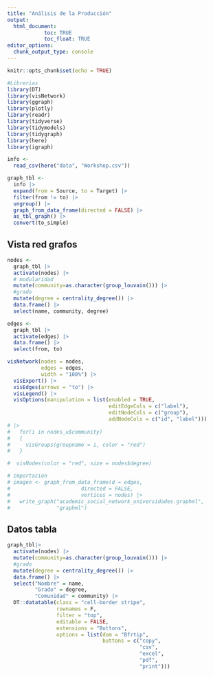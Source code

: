```yaml
---
title: "Análisis de la Producción"
output: 
  html_document:
            toc: TRUE
            toc_float: TRUE
editor_options: 
  chunk_output_type: console
---
```


```r
knitr::opts_chunk$set(echo = TRUE)
```

```r
#Librerias
library(DT)
library(visNetwork)
library(ggraph)
library(plotly)
library(readr)
library(tidyverse)
library(tidymodels)
library(tidygraph)
library(here)
library(igraph)
```

```r
info <- 
  read_csv(here("data", "Workshop.csv"))

graph_tbl <- 
  info |> 
  expand(from = Source, to = Target) |> 
  filter(from != to) |> 
  ungroup() |> 
  graph_from_data_frame(directed = FALSE) |> 
  as_tbl_graph() |> 
  convert(to_simple)
```

## Vista red grafos

```r
nodes <- 
  graph_tbl |> 
  activate(nodes) |>
  # modularidad
  mutate(community=as.character(group_louvain())) |>
  #grado
  mutate(degree = centrality_degree()) |>
  data.frame() |>  
  select(name, community, degree) 

edges <- 
  graph_tbl |> 
  activate(edges) |> 
  data.frame() |> 
  select(from, to)

visNetwork(nodes = nodes, 
           edges = edges, 
           width = "100%") |> 
  visExport() |> 
  visEdges(arrows = "to") |>
  visLegend() |> 
  visOptions(manipulation = list(enabled = TRUE, 
                                 editEdgeCols = c("label"), 
                                 editNodeCols = c("group"), 
                                 addNodeCols = c("id", "label")))
# |>
#   for(i in nodes_u$community)
#   {
#     visGroups(groupname = i, color = "red")
#   }

#  visNodes(color = "red", size = nodes$degree)
```

```r
# importación
# imagen <- graph_from_data_frame(d = edges,
#                       directed = FALSE,
#                       vertices = nodes) |>
#   write_graph("academic_social_network_universidades.graphml",
#               "graphml")
```

## Datos tabla

```r
graph_tbl|> 
  activate(nodes) |>
  mutate(community=as.character(group_louvain())) |>
  #grado
  mutate(degree = centrality_degree()) |>
  data.frame() |> 
  select("Nombre" = name,
         "Grado" = degree,
         "Comunidad" = community) |>
  DT::datatable(class = "cell-border stripe", 
                rownames = F, 
                filter = "top", 
                editable = FALSE, 
                extensions = "Buttons", 
                options = list(dom = "Bfrtip",
                               buttons = c("copy",
                                           "csv",
                                           "excel", 
                                           "pdf", 
                                           "print")))
```

